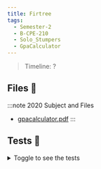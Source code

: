 ```yaml
---
title: Firtree
tags:
  - Semester-2
  - B-CPE-210
  - Solo_Stumpers
  - GpaCalculator
---
```

> Timeline: ?


## Files 📂

:::note 2020 Subject and Files
- [gpacalculator.pdf](https://github.com/Studio-17/Epitech-Subjects/raw/main/Semester-2/B-CPE-210/Solo_Stumpers/GpaCalculator/gpacalculator.pdf)
:::

## Tests 🤖
<details>
  <summary>Toggle to see the tests</summary>
  <div>
Yo
  </div>
</details>
